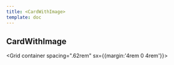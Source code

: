 ```yaml
---
title: <CardWithImage>
template: doc
---
```




<Section>

# CardWithImage

  <Grid container spacing=".62rem" sx={{margin:'4rem 0 4rem'}}>
    <Grid>
      <CardWithImage
        title="Nous écrire"
        Image={image1}
        href="#"
        moreText="Nous écrire"
      />
    </Grid>
    <Grid>
      <CardWithImage
        title="Clavarder"
        Image={image1}
      />
    </Grid>
    <Grid>
      <CardWithImage
        title="Consulter le répertoire"
        Image={image1}
      />
    </Grid>
  </Grid>

</Section>